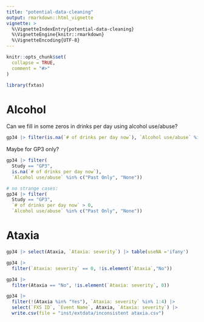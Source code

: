 ```yaml
---
title: "potential-data-cleaning"
output: rmarkdown::html_vignette
vignette: >
  %\VignetteIndexEntry{potential-data-cleaning}
  %\VignetteEngine{knitr::rmarkdown}
  %\VignetteEncoding{UTF-8}
---
```


```r
knitr::opts_chunk$set(
  collapse = TRUE,
  comment = "#>"
)
```

```r
library(fxtas)
```

# Alcohol

Can we fill in some zeros in drinks per day using alcohol use/abuse?

```r

gp34 |> filter(is.na(`# of drinks per day now`), `Alcohol use/abuse` %in% c("Past Only", "None"))

```

Maybe for GP3 only?

```r
gp34 |> filter(
  Study == "GP3",
  is.na(`# of drinks per day now`), 
  `Alcohol use/abuse` %in% c("Past Only", "None"))

# no strange cases:
gp34 |> filter(
  Study == "GP3",
  `# of drinks per day now` > 0, 
  `Alcohol use/abuse` %in% c("Past Only", "None"))
```

# Ataxia

```r

gp34 |> select(Ataxia, `Ataxia: severity`) |> table(useNA ='ifany')

gp34 |> 
  filter(`Ataxia: severity` == 0, !is.element(`Ataxia`,"No"))

gp34 |> 
  filter(Ataxia == "No", !is.element(`Ataxia: severity`, 0))

gp34 |> 
  filter(!(Ataxia %in% "Yes"), `Ataxia: severity` %in% 1:4) |> 
  select(`FXS ID`, `Event Name`, Ataxia, `Ataxia: severity`) |> 
  write.csv(file = "inst/extdata/inconsistent ataxia.csv")


```

